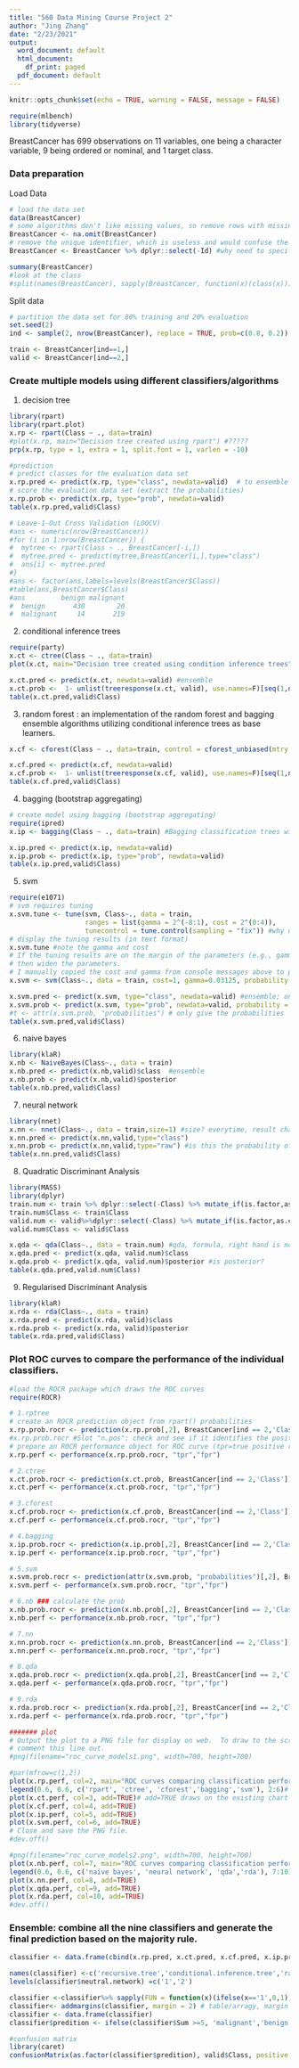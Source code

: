 ```yaml
---
title: "560 Data Mining Course Project 2"
author: "Jing Zhang"
date: "2/23/2021"
output:
  word_document: default
  html_document:
    df_print: paged
  pdf_document: default
---
```


```r
knitr::opts_chunk$set(echo = TRUE, warning = FALSE, message = FALSE)
```

```r
require(mlbench)
library(tidyverse)
```

BreastCancer has 699 observations on 11 variables, one being a character variable, 9 being ordered or nominal, and 1 target class.

### Data preparation 

Load Data

```r
# load the data set
data(BreastCancer)
# some algorithms don't like missing values, so remove rows with missing values
BreastCancer <- na.omit(BreastCancer) 
# remove the unique identifier, which is useless and would confuse the machine learning algorithms
BreastCancer <- BreastCancer %>% dplyr::select(-Id) #why need to specify the package name to work?it's due to the package overlapping, MASS has select fun. 

summary(BreastCancer)
#look at the class 
#split(names(BreastCancer), sapply(BreastCancer, function(x)(class(x))))
```

Split data

```r
# partition the data set for 80% training and 20% evaluation
set.seed(2)
ind <- sample(2, nrow(BreastCancer), replace = TRUE, prob=c(0.8, 0.2))

train <- BreastCancer[ind==1,]
valid <- BreastCancer[ind==2,]
```

### Create multiple models using different classifiers/algorithms 

1. decision tree 
```r
library(rpart)
library(rpart.plot)
x.rp <- rpart(Class ~ ., data=train)
#plot(x.rp, main="Decision tree created using rpart") #????? 
prp(x.rp, type = 1, extra = 1, split.font = 1, varlen = -10)  

#prediction
# predict classes for the evaluation data set
x.rp.pred <- predict(x.rp, type="class", newdata=valid)  # to ensemble
# score the evaluation data set (extract the probabilities)
x.rp.prob <- predict(x.rp, type="prob", newdata=valid)
table(x.rp.pred,valid$Class)

# Leave-1-Out Cross Validation (LOOCV)
#ans <- numeric(nrow(BreastCancer))
#for (i in 1:nrow(BreastCancer)) {
#  mytree <- rpart(Class ~ ., BreastCancer[-i,])
#  mytree.pred <- predict(mytree,BreastCancer[i,],type="class")
#  ans[i] <- mytree.pred
#}
#ans <- factor(ans,labels=levels(BreastCancer$Class))
#table(ans,BreastCancer$Class)
#ans         benign malignant
#  benign       430        20
#  malignant     14       219
```

2. conditional inference trees
```r
require(party)
x.ct <- ctree(Class ~ ., data=train)
plot(x.ct, main="Decision tree created using condition inference trees") 

x.ct.pred <- predict(x.ct, newdata=valid) #ensemble
x.ct.prob <-  1- unlist(treeresponse(x.ct, valid), use.names=F)[seq(1,nrow(valid)*2,2)]
table(x.ct.pred,valid$Class)
```

3. random forest : an implementation of the random forest and bagging ensemble algorithms utilizing conditional inference trees as base learners.
```r
x.cf <- cforest(Class ~ ., data=train, control = cforest_unbiased(mtry = 9)) #?cforest_unbiased, bagging? #500 trees

x.cf.pred <- predict(x.cf, newdata=valid)
x.cf.prob <-  1- unlist(treeresponse(x.cf, valid), use.names=F)[seq(1,nrow(valid)*2,2)]
table(x.cf.pred,valid$Class)
```

4. bagging (bootstrap aggregating)
```r
# create model using bagging (bootstrap aggregating)
require(ipred)
x.ip <- bagging(Class ~ ., data=train) #Bagging classification trees with 25 bootstrap replications 

x.ip.pred <- predict(x.ip, newdata=valid)
x.ip.prob <- predict(x.ip, type="prob", newdata=valid)
table(x.ip.pred,valid$Class)
```

5. svm
```r
require(e1071)
# svm requires tuning
x.svm.tune <- tune(svm, Class~., data = train,
                   ranges = list(gamma = 2^(-8:1), cost = 2^(0:4)),
                   tunecontrol = tune.control(sampling = "fix")) #why use these number to intialize ranges?
# display the tuning results (in text format)
x.svm.tune #note the gamma and cost
# If the tuning results are on the margin of the parameters (e.g., gamma = 2^-8), 
# then widen the parameters.
# I manually copied the cost and gamma from console messages above to parameters below.
x.svm <- svm(Class~., data = train, cost=1, gamma=0.03125, probability = TRUE) #

x.svm.pred <- predict(x.svm, type="class", newdata=valid) #ensemble; only give the class
x.svm.prob <- predict(x.svm, type="prob", newdata=valid, probability = TRUE) # has to include probability = TRUE while type="prob" is not needed
#t <- attr(x.svm.prob, "probabilities") # only give the probabilities
table(x.svm.pred,valid$Class)
```

6. naive bayes
```r
library(klaR)
x.nb <- NaiveBayes(Class~., data = train)
x.nb.pred <- predict(x.nb,valid)$class  #ensemble
x.nb.prob <- predict(x.nb,valid)$posterior
table(x.nb.pred,valid$Class)
```

7. neural network
```r
library(nnet)
x.nn <- nnet(Class~., data = train,size=1) #size? everytime, result changes, hidden layer, nodes?
x.nn.pred <- predict(x.nn,valid,type="class")
x.nn.prob <- predict(x.nn,valid,type="raw") #is this the probability of "malignant"?  yes?
table(x.nn.pred,valid$Class)
```

8. Quadratic Discriminant Analysis
```r
library(MASS)
library(dplyr)
train.num <- train %>% dplyr::select(-Class) %>% mutate_if(is.factor,as.character)%>% mutate_if(is.character,as.numeric)
train.num$Class <- train$Class
valid.num <- valid%>%dplyr::select(-Class) %>% mutate_if(is.factor,as.character)%>% mutate_if(is.character,as.numeric)
valid.num$Class <- valid$Class

x.qda <- qda(Class~., data = train.num) #qda, formula, right hand is non-factor
x.qda.pred <- predict(x.qda, valid.num)$class
x.qda.prob <- predict(x.qda, valid.num)$posterior #is posterior? 
table(x.qda.pred,valid.num$Class)
```

9. Regularised Discriminant Analysis
```r
library(klaR)
x.rda <- rda(Class~., data = train)
x.rda.pred <- predict(x.rda, valid)$class
x.rda.prob <- predict(x.rda, valid)$posterior
table(x.rda.pred,valid$Class)
```

### Plot ROC curves to compare the performance of the individual classifiers.

```r
#load the ROCR package which draws the ROC curves
require(ROCR)

# 1.rptree
# create an ROCR prediction object from rpart() probabilities
x.rp.prob.rocr <- prediction(x.rp.prob[,2], BreastCancer[ind == 2,'Class'])
#x.rp.prob.rocr #Slot "n.pos": check and see if it identifies the positive class; compare with summary(valid$Class)
# prepare an ROCR performance object for ROC curve (tpr=true positive rate, fpr=false positive rate)
x.rp.perf <- performance(x.rp.prob.rocr, "tpr","fpr")

# 2.ctree
x.ct.prob.rocr <- prediction(x.ct.prob, BreastCancer[ind == 2,'Class'])
x.ct.perf <- performance(x.ct.prob.rocr, "tpr","fpr")

# 3.cforest
x.cf.prob.rocr <- prediction(x.cf.prob, BreastCancer[ind == 2,'Class'])
x.cf.perf <- performance(x.cf.prob.rocr, "tpr","fpr")

# 4.bagging
x.ip.prob.rocr <- prediction(x.ip.prob[,2], BreastCancer[ind == 2,'Class'])
x.ip.perf <- performance(x.ip.prob.rocr, "tpr","fpr")

# 5.svm
x.svm.prob.rocr <- prediction(attr(x.svm.prob, "probabilities")[,2], BreastCancer[ind == 2,'Class'])
x.svm.perf <- performance(x.svm.prob.rocr, "tpr","fpr")

# 6.nb ### calculate the prob 
x.nb.prob.rocr <- prediction(x.nb.prob[,2], BreastCancer[ind == 2,'Class'])
x.nb.perf <- performance(x.nb.prob.rocr, "tpr","fpr")

# 7.nn
x.nn.prob.rocr <- prediction(x.nn.prob, BreastCancer[ind == 2,'Class'])
x.nn.perf <- performance(x.nn.prob.rocr, "tpr","fpr")

# 8.qda
x.qda.prob.rocr <- prediction(x.qda.prob[,2], BreastCancer[ind == 2,'Class'])
x.qda.perf <- performance(x.qda.prob.rocr, "tpr","fpr")

# 9.rda
x.rda.prob.rocr <- prediction(x.rda.prob[,2], BreastCancer[ind == 2,'Class'])
x.rda.perf <- performance(x.rda.prob.rocr, "tpr","fpr")
```


```r
####### plot
# Output the plot to a PNG file for display on web.  To draw to the screen, 
# comment this line out.
#png(filename="roc_curve_models1.png", width=700, height=700)

#par(mfrow=c(1,2))
plot(x.rp.perf, col=2, main="ROC curves comparing classification performance \n of 9 machine learning models") # 
legend(0.6, 0.6, c('rpart', 'ctree', 'cforest','bagging','svm'), 2:6)# Draw a legend.
plot(x.ct.perf, col=3, add=TRUE)# add=TRUE draws on the existing chart  #has to be run together.
plot(x.cf.perf, col=4, add=TRUE)
plot(x.ip.perf, col=5, add=TRUE)
plot(x.svm.perf, col=6, add=TRUE)
# Close and save the PNG file.
#dev.off()

#png(filename="roc_curve_models2.png", width=700, height=700)
plot(x.nb.perf, col=7, main="ROC curves comparing classification performance \n of the other 4 machine learning models")
legend(0.6, 0.6, c('naive bayes', 'neural network', 'qda','rda'), 7:10)
plot(x.nn.perf, col=8, add=TRUE)
plot(x.qda.perf, col=9, add=TRUE)
plot(x.rda.perf, col=10, add=TRUE)
#dev.off()
```

### Ensemble: combine all the nine classifiers and generate the final prediction based on the majority rule.

```r
classifier <- data.frame(cbind(x.rp.pred, x.ct.pred, x.cf.pred, x.ip.pred, x.svm.pred, x.nb.pred,x.nn.pred,x.qda.pred,x.rda.pred))

names(classifier) <-c('recursive.tree','conditional.inference.tree','random.forest','bootstrap','svm','naive.bayes','neutral.network','qda','rda')
levels(classifier$neutral.network) =c('1','2')

classifier <-classifier%>% sapply(FUN = function(x)(ifelse(x=='1',0,1)))
classifier<- addmargins(classifier, margin = 2) # table/arragy, margin =2 aggregate by col 
classifier <- data.frame(classifier)
classifier$predition <- ifelse(classifier$Sum >=5, 'malignant','benign')

#confusion matrix 
library(caret)
confusionMatrix(as.factor(classifier$predition), valid$Class, positive = 'malignant')
```
